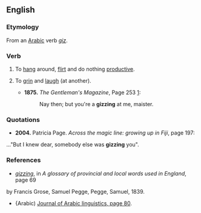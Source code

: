 ==English==

===Etymology===
From an [[Arabic]] verb ''[[giz]]''. {{rfscript|Arabic}}

===Verb===
{{infl|en|verb}}

# {{rfv-sense}} To [[hang]] around, [[flirt]] and do nothing [[productive]].
# {{dialect|archaic}} To [[grin]] and [[laugh]] (at another).
#*'''1875.''' ''The Gentleman's Magazine'',  Page 253 [http://books.google.com/books?id=a-oIAAAAIAAJ&pg=PA253&dq=gizzing+at+you&lr=&ei=z-G2Sq_-OI3YkQTX1onsDw#v=onepage&q=gizzing%20at%20you&f=false]:
#*:Nay then; but you're a '''gizzing''' at me, maister.

===Quotations===
*'''2004.''' Patricia Page. ''Across the magic line: growing up in Fiji''‎, page 197:
..."But I knew dear, somebody else was '''gizzing''' you".

===References===
* ''[http://books.google.com/books?id=-AUFAQAAIAAJ&pg=PA69&dq=gizzing&lr=&ei=kuS2SofzPILckATfqcH2Dw#v=onepage&q=gizzing&f=false gizzing]'', in ''A glossary of provincial and local words used in England‎'', page 69
by Francis Grose, Samuel Pegge, Pegge, Samuel, 1839.
* {Arabic) [http://books.google.com/books?id=LgljAAAAMAAJ&q=gizzing&dq=gizzing&lr=&ei=nd-2Soa5CIzSkwS-gJX6Dw Journal of Arabic linguistics, page 80].